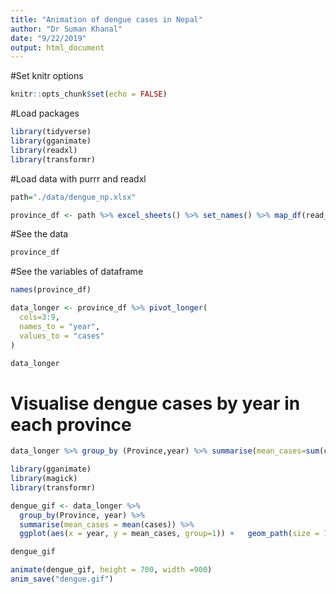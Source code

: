 ```yaml
---
title: "Animation of dengue cases in Nepal"
author: "Dr Suman Khanal"
date: "9/22/2019"
output: html_document
---
```



#Set knitr options

```r
knitr::opts_chunk$set(echo = FALSE)
```


#Load packages

```r
library(tidyverse)
library(gganimate)
library(readxl)
library(transformr)
```

#Load data with purrr and readxl

```r
path="./data/dengue_np.xlsx"

province_df <- path %>% excel_sheets() %>% set_names() %>% map_df(read_excel,path=path,.id="Province")
```


#See the data

```r
province_df
```



#See the variables of dataframe

```r
names(province_df)
```




```r
data_longer <- province_df %>% pivot_longer(
  cols=3:9,
  names_to = "year",
  values_to = "cases"
)

data_longer
```


# Visualise dengue cases by year in each province





```r
data_longer %>% group_by (Province,year) %>% summarise(mean_cases=sum(cases)) 
```





```r

library(gganimate)
library(magick)
library(transformr)

dengue_gif <- data_longer %>%
  group_by(Province, year) %>%
  summarise(mean_cases = mean(cases)) %>%
  ggplot(aes(x = year, y = mean_cases, group=1)) +   geom_path(size = 1, color = "green") + theme(axis.text.x = element_text(angle = 90)) + facet_wrap(~Province, nrow = 3) + geom_area(alpha=0.4)+ scale_y_continuous(limits=c(0,320)) + transition_reveal(as.integer(year)) + labs(title = 'Dengue cases in Nepal by Province',x="Year (in B.S.)", y= "Mean cases", caption = "Source: Government of Nepal, EDCD Division")

dengue_gif


```







```r

animate(dengue_gif, height = 700, width =900)
anim_save("dengue.gif")

```














